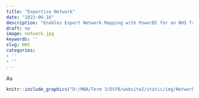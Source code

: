 ```yaml
---
title: "Expertise Network"
date: "2023-06-18"
description: "Enables Expert Network Mapping with PowerBI for an NHS Trust"
draft: no
image: network.jpg
keywords: ''
slug: NHS
categories:
- ''
- ''
---
```


As

```r
knitr::include_graphics("D:/MBA/Term 3/DSfB/website2/static/img/Network Mapping.png")
```